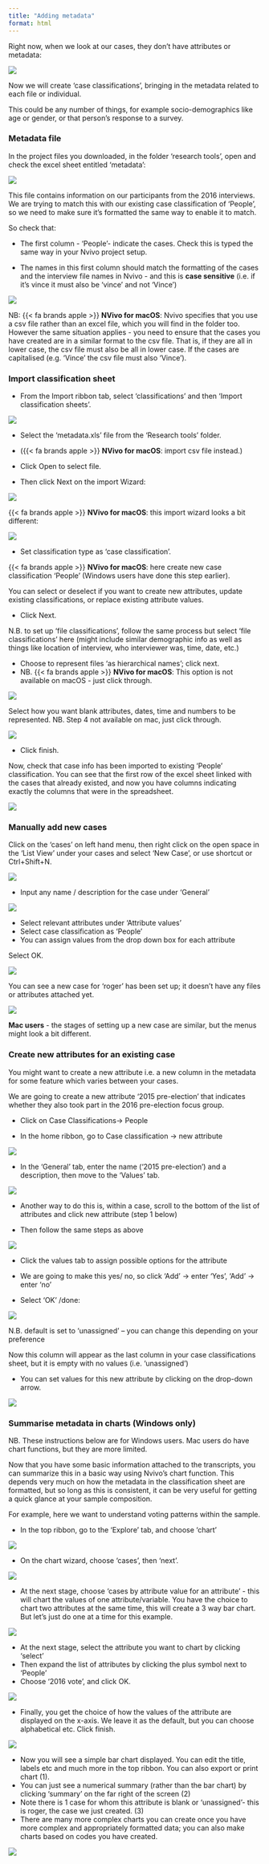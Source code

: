 ```yaml
---
title: "Adding metadata"
format: html
---
```


Right now, when we look at our cases, they don't have attributes or metadata: 

![](images/case no attribute.png)

Now we will create ‘case classifications’, bringing in the metadata related to each file or individual. 

This could be any number of things, for example socio-demographics like age or gender, or that person's response to a survey. 

### Metadata file

In the project files you downloaded, in the folder 'research tools', open and check the excel sheet entitled ‘metadata’: 

![](images/metadata.png)

This file contains information on our participants from the 2016 interviews. We are trying to match this with our existing case classification of ‘People’, so we need to make sure it's formatted the same way to enable it to match. 

So check that: 

-	The first column - 'People'- indicate the cases. Check this is typed the same way in your Nvivo project setup. 


- The names in this first column should match the formatting of the cases and the interview file names in Nvivo - and this is **case sensitive** (i.e. if it's vince it must also be 'vince' and not 'Vince') 

![](images/check metadata format.png)

NB: {{< fa brands apple >}} **NVivo for macOS**: Nvivo specifies that you use a csv file rather than an excel file, which you will find in the folder too. However the same situation applies - you need to ensure that the cases you have created are in a similar format to the csv file. That is, if they are all in lower case, the csv file must also be all in lower case. If the cases are capitalised (e.g. 'Vince' the csv file must also 'Vince'). 

### Import classification sheet

::: instructions

- From the Import ribbon tab, select ‘classifications’ and then ‘Import classification sheets’. 

![](images/Import classification sheet.png)

- Select the ‘metadata.xls’ file from the ‘Research tools’ folder. 

- ({{< fa brands apple >}} **NVivo for macOS**: import csv file instead.)

- Click Open to select file. 

- Then click Next on the import Wizard:  

![](images/Import classification wizard.png)

{{< fa brands apple >}} **NVivo for macOS**: this import wizard looks a bit different: 

![](images/case class mac.png)

- Set classification type as ‘case classification’.

 {{< fa brands apple >}} **NVivo for macOS**: here create new case classification 'People' (Windows users have done this step earlier).

You can select or deselect if you want to create new attributes, update existing classifications, or replace existing attribute values. 

- Click Next. 

:::

N.B. to set up ‘file classifications’, follow the same process but select ‘file classifications’ here (might include similar demographic info as well as things like location of interview, who interviewer was, time, date, etc.)

::: instructions

- Choose to represent files ‘as hierarchical names’; click next.
- NB. {{< fa brands apple >}} **NVivo for macOS**: This option is not available on macOS - just click through. 

![](images/class wizard step 3.png)

:::

::: instructions

Select how you want blank attributes, dates, time and numbers to be represented.
NB. Step 4 not available on mac, just click through. 

![](images/class wizard 4.png)

- Click finish.

:::

Now, check that case info has been imported to existing ‘People’ classification. You can see that the first row of the excel sheet linked with the cases that already existed, and now you have columns indicating exactly the columns that were in the spreadsheet. 

![](images/check class classification.png)

### Manually add new cases 

::: instructions

Click on the 'cases' on left hand menu, then right click on the open space in the ‘List View’ under your cases and select ‘New Case', or use shortcut or Ctrl+Shift+N. 

![](images/new case.png)

:::

::: instructions

- Input any name / description for the case under ‘General’ 

![](images/New case 2.png)

:::

::: instructions

- Select relevant attributes under ‘Attribute values’
- Select case classification as ‘People’ 
-	You can assign values from the drop down box for each attribute

Select OK. 

![](images/new case 4.png)

:::

You can see a new case for 'roger' has been set up; it doesn't have any files or attributes attached yet. 

![](images/roger case.png)

**Mac users** - the stages of setting up a new case are similar, but the menus might look a bit different. 

### Create new attributes for an existing case 

You might want to create a new attribute i.e. a new column in the metadata for some feature which varies between your cases. 

We are going to create a new attribute ‘2015 pre-election’ that indicates whether they also took part in the 2016 pre-election focus group. 

::: instructions

- Click on Case Classifications-> People 

- In the home ribbon, go to Case classification -> new attribute

![](images/new attribute 1.png)

:::

::: instructions

- In the ‘General’ tab, enter the name ('2015 pre-election’) and a description, then move to the ‘Values’ tab. 

![](images/new attribute pop up.png)

:::

::: instructions 

- Another way to do this is, within a case, scroll to the bottom of the list of attributes and click new attribute (step 1 below)

- Then follow the same steps as above 

![](images/new attribute 2.png)

:::

::: instructions

- Click the values tab to assign possible options for the attribute 

- We are going to make this yes/ no, so click ‘Add’ -> enter ‘Yes’, 'Add' -> enter 'no' 

- Select ‘OK’ /done: 

![](images/new attribute pop up 2.png)

:::

N.B. default is set to ‘unassigned’ – you can change this depending on your preference

Now this column will appear as the last column in your case classifications sheet, but it is empty with no values (i.e. 'unassigned')

::: instructions

- You can set values for this new attribute by clicking on the drop-down arrow. 

![](images/new attribute show 1.png)

::::

### Summarise metadata in charts (Windows only)

NB. These instructions below are for Windows users. 
Mac users do have chart functions, but they are more limited. 

Now that you have some basic information attached to the transcripts, you can summarize this in a basic way using Nvivo's chart function. This depends very much on how the metadata in the classification sheet are formatted, but so long as this is consistent, it can be very useful for getting a quick glance at your sample composition. 

For example, here we want to understand voting patterns within the sample. 

::: instructions

- In the top ribbon, go to the 'Explore' tab, and choose 'chart'

![](images/chart case 1.png)

:::

::: instructions

- On the chart wizard, choose 'cases', then 'next'. 

![](images/chart case 2.png)

:::

::: instructions

- At the next stage, choose 'cases by attribute value for an attribute' - this will chart the values of one attribute/variable. You have the choice to chart two attributes at the same time, this will create a 3 way bar chart. But let's just do one at a time for this example. 

![](images/chart case 3.png)

:::

::: instructions

- At the next stage, select the attribute you want to chart by clicking 'select' 
- Then expand the list of attributes by clicking the plus symbol next to 'People' 
- Choose '2016 vote', and click OK. 

![](images/chart case 4.png)

:::

::: instructions

- Finally, you get the choice of how the values of the attribute are displayed on the x-axis. We leave it as the default, but you can choose alphabetical etc. Click finish. 

![](images/chart case 5.png)

:::

- Now you will see a simple bar chart displayed. You can edit the title, labels etc and much more in the top ribbon. You can also export or print chart (1). 
- You can just see a numerical summary (rather than the bar chart) by clicking 'summary' on the far right of the screen (2)
- Note there is 1 case for whom this attribute is blank or 'unassigned'- this is roger, the case we just created. (3) 
- There are many more complex charts you can create once you have more complex and appropriately formatted data; you can also make charts based on codes you have created. 

![](images/chart case 6.png)
